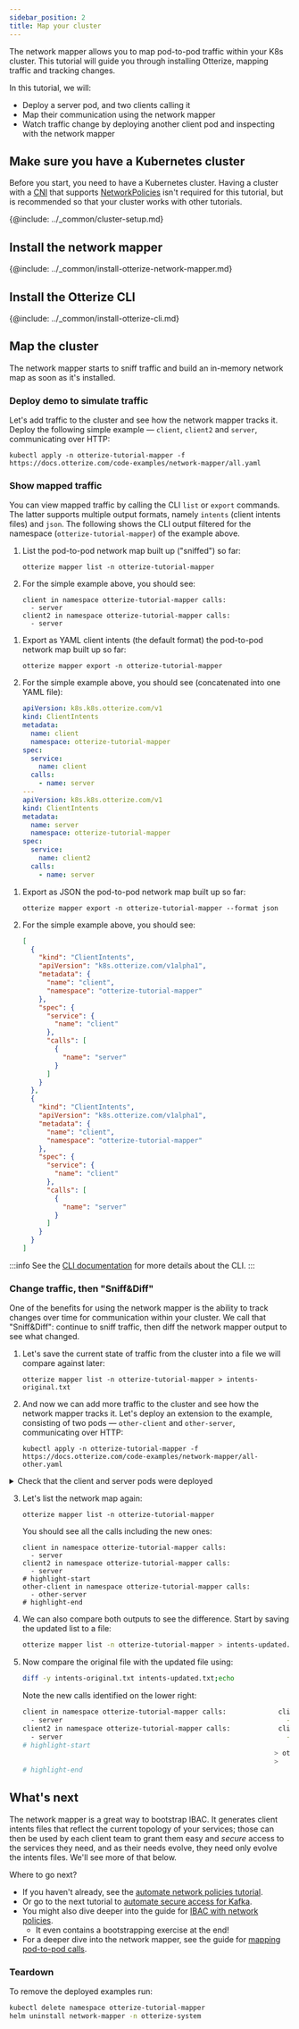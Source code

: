 ```yaml
---
sidebar_position: 2
title: Map your cluster
---
```


The network mapper allows you to map pod-to-pod traffic within your K8s cluster. This tutorial will guide you
through installing Otterize, mapping traffic and tracking changes.

In this tutorial, we will:

- Deploy a server pod, and two clients calling it
- Map their communication using the network mapper
- Watch traffic change by deploying another client pod and inspecting with the network mapper

## Make sure you have a Kubernetes cluster
Before you start, you need to have a Kubernetes cluster. Having a cluster with a [CNI](https://kubernetes.io/docs/concepts/extend-kubernetes/compute-storage-net/network-plugins/) that supports [NetworkPolicies](https://kubernetes.io/docs/concepts/services-networking/network-policies/) isn't required for this tutorial, but is recommended so that your cluster works with other tutorials.

{@include: ../_common/cluster-setup.md}

## Install the network mapper

{@include: ../_common/install-otterize-network-mapper.md}

## Install the Otterize CLI

{@include: ../_common/install-otterize-cli.md}

## Map the cluster

The network mapper starts to sniff traffic and build an in-memory network map as soon as it's installed.

### Deploy demo to simulate traffic

Let's add traffic to the cluster and see how the network mapper tracks it.
Deploy the following simple example &mdash; `client`, `client2` and `server`, communicating over HTTP:
```shell
kubectl apply -n otterize-tutorial-mapper -f https://docs.otterize.com/code-examples/network-mapper/all.yaml
```

### Show mapped traffic

You can view mapped traffic by calling the CLI `list` or `export` commands.
The latter supports multiple output formats, namely `intents` (client intents files) and `json`.
The following shows the CLI output filtered for the namespace (`otterize-tutorial-mapper`)
of the example above.

<Tabs>
  <TabItem value="list" label="List" default>

1. List the pod-to-pod network map built up ("sniffed") so far:

   ```shell
   otterize mapper list -n otterize-tutorial-mapper
   ```
2. For the simple example above, you should see:
   ```shell
   client in namespace otterize-tutorial-mapper calls:
     - server
   client2 in namespace otterize-tutorial-mapper calls:
     - server
   ```

</TabItem>
  <TabItem value="intents" label="Export as intents" default>

1. Export as YAML client intents (the default format) the pod-to-pod network map built up so far:

   ```shell
   otterize mapper export -n otterize-tutorial-mapper
   ```
2. For the simple example above, you should see (concatenated into one YAML file):
   ```yaml
   apiVersion: k8s.k8s.otterize.com/v1
   kind: ClientIntents
   metadata:
     name: client
     namespace: otterize-tutorial-mapper
   spec:
     service:
       name: client
     calls:
       - name: server
   ---
   apiVersion: k8s.k8s.otterize.com/v1
   kind: ClientIntents
   metadata:
     name: server
     namespace: otterize-tutorial-mapper
   spec:
     service:
       name: client2
     calls:
       - name: server
   ```

</TabItem>
  <TabItem value="json" label="Export as JSON">

1. Export as JSON the pod-to-pod network map built up so far:
   ```shell
   otterize mapper export -n otterize-tutorial-mapper --format json
   ```
2. For the simple example above, you should see:

   ```json
   [
     {
       "kind": "ClientIntents",
       "apiVersion": "k8s.otterize.com/v1alpha1",
       "metadata": {
         "name": "client",
         "namespace": "otterize-tutorial-mapper"
       },
       "spec": {
         "service": {
           "name": "client"
         },
         "calls": [
           {
             "name": "server"
           }
         ]
       }
     },
     {
       "kind": "ClientIntents",
       "apiVersion": "k8s.otterize.com/v1alpha1",
       "metadata": {
         "name": "client",
         "namespace": "otterize-tutorial-mapper"
       },
       "spec": {
         "service": {
           "name": "client"
         },
         "calls": [
           {
             "name": "server"
           }
         ]
       }
     }
   ]
   ```

</TabItem>
</Tabs>

:::info
See the [CLI documentation](/cli) for more details about the CLI.
:::

### Change traffic, then "Sniff&Diff"

One of the benefits for using the network mapper is the ability to track changes over time for communication within your
cluster. We call that "Sniff&Diff": continue to sniff traffic, then diff the network mapper output to see what changed.

1. Let's save the current state of traffic from the cluster into a file we will compare against later:
   ```shell
   otterize mapper list -n otterize-tutorial-mapper > intents-original.txt
   ```

2. And now we can add more traffic to the cluster and see how the network mapper tracks it.
   Let's deploy an extension to the example, consisting of two pods &mdash;
   `other-client` and `other-server`, communicating over HTTP:

   ```shell
   kubectl apply -n otterize-tutorial-mapper -f https://docs.otterize.com/code-examples/network-mapper/all-other.yaml
   ```

<details>
<summary>Check that the client and server pods were deployed</summary>

```bash
kubectl get pods -n otterize-tutorial-mapper
```
You should see
```
NAME                      READY   STATUS    RESTARTS   AGE
client-756f7677f8-rdm8l         1/1     Running   0          15m
client2-5c4479947b-cdkl2        1/1     Running   0          9m18s
other-client-8666d97d9c-29xpg   1/1     Running   0          4m8s
other-server-676dbc5f5-bqxs4    1/1     Running   0          4m3s
server-6698c58cbc-tht9n         1/1     Running   0          15m
```
</details>

3. Let's list the network map again:
   ```shell
   otterize mapper list -n otterize-tutorial-mapper
   ```
   You should see all the calls including the new ones:
   ```shell
   client in namespace otterize-tutorial-mapper calls:
     - server
   client2 in namespace otterize-tutorial-mapper calls:
     - server
   # highlight-start
   other-client in namespace otterize-tutorial-mapper calls:
     - other-server
   # highlight-end
      ```
5. We can also compare both outputs to see the difference. Start by saving the updated list to a file:
   ```bash
   otterize mapper list -n otterize-tutorial-mapper > intents-updated.txt
   ```
6. Now compare the original file with the updated file using:
   ```bash
   diff -y intents-original.txt intents-updated.txt;echo
   ```
   Note the new calls identified on the lower right:
   ```bash
   client in namespace otterize-tutorial-mapper calls:             client in namespace otterize-tutorial-mapper calls:
     - server                                                        - server
   client2 in namespace otterize-tutorial-mapper calls:            client2 in namespace otterize-tutorial-mapper calls:
     - server                                                        - server
   # highlight-start
                                                                  > other-client in namespace otterize-tutorial-mapper calls:
                                                                  >   - other-server
   # highlight-end
      ```

## What's next

The network mapper is a great way to bootstrap IBAC. It generates client intents files that reflect
the current topology of your services; those can then be used by each client team to grant them easy
and *secure* access to the services they need, and as their needs evolve, they need only evolve
the intents files. We'll see more of that below.

Where to go next?

- If you haven't already, see the [automate network policies tutorial](/quick-tutorials/k8s-network-policies).
- Or go to the next tutorial to [automate secure access for Kafka](/quick-tutorials/kafka-mtls).
- You might also dive deeper into the guide for [IBAC with network policies](../guides/k8s-ibac-via-network-policies).
  - It even contains a bootstrapping exercise at the end!
- For a deeper dive into the network mapper, see the guide for [mapping pod-to-pod calls](../guides/k8s-mapping-pod-to-pod-calls).

### Teardown

To remove the deployed examples run:

```bash
kubectl delete namespace otterize-tutorial-mapper
helm uninstall network-mapper -n otterize-system
```
